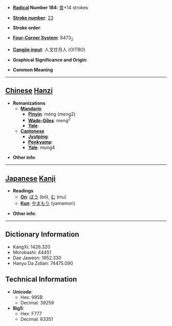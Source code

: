 * '''[[Wiktionary:Chinese radical index| Radical]] Number 184''': [[Wiktionary:Chinese radical index 食|食]]+14 strokes

* '''[[Wiktionary:Chinese total strokes index|Stroke number]]''': [[Wiktionary:Chinese total strokes index 23|23]]

* '''Stroke order''': 

* '''[[Wiktionary:Chinese four corner index|Four-Corner System]]''': 8473<sub>2</sub>

* '''[[Wiktionary:Chinese Cangjie index|Cangjie input]]''': 人戈廿月人 (OITBO)

* '''Graphical Significance and Origin''': 

* '''Common Meaning'''

----

== [[Chinese]] [[Hanzi]] ==

* '''Romanizations'''
** '''[[Mandarin]]'''
*** '''[[Pinyin]]''': méng (meng2)
*** '''[[Wade-Giles]]''': meng<sup>2</sup>
*** '''[[Yale]]''': 
** '''[[Cantonese]]'''
*** '''[[Jyutping]]''':
*** '''[[Penkyamp]]''': 
*** '''[[Yale]]''': mung4

* '''Other info''': 

----

== [[Japanese]] [[Kanji]] ==

* '''Readings'''
** '''[[On]]''': [[ぼう]] (bō), [[む]] (mu)
** '''[[Kun]]''': [[やまもり]] (yamamori)

* '''Other info''':  

----

== Dictionary Information ==

* KangXi: 1426.320
* Morobashi: 44451
* Dae Jaweon: 1952.330
* Hanyu Da Zidian: 74475.090

== Technical Information ==

* '''Unicode''':
** Hex: 995B
** Decimal: 39259
* '''Big5''':
** Hex: F777
** Decimal: 63351